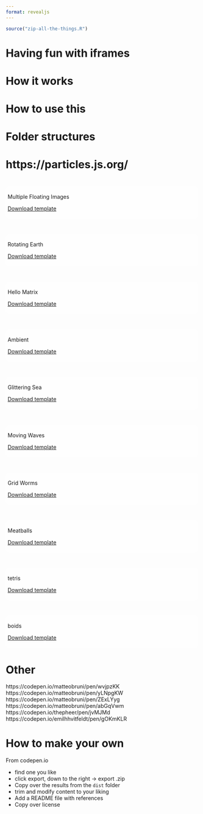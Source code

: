 ```yaml
---
format: revealjs
---
```


```r
source("zip-all-the-things.R")
```

# Having fun with iframes

# How it works

# How to use this

# Folder structures

# https://particles.js.org/

# {background-iframe="multiple-images/index.html"}

::: {style="background-color: #ffffffbb; border-radius: 10px; padding: 5px;"}
::: r-fit-text
Multiple Floating Images
:::

[Download template](multiple-images.zip)
:::

# {background-iframe="rotating-earth/index.html"}

::: {style="background-color: #ffffffbb; border-radius: 10px; padding: 5px;"}
::: r-fit-text
Rotating Earth
:::

[Download template](rotating-earth.zip)
:::

# {background-iframe="hello-matrix/index.html"}

::: {style="background-color: #ffffffbb; border-radius: 10px; padding: 5px;"}
::: r-fit-text
Hello Matrix
:::

[Download template](hello-matrix.zip)
:::

# {background-iframe="ambient/index.html"}

::: {style="background-color: #ffffff33; border-radius: 10px; padding: 5px;"}
::: r-fit-text
Ambient
:::
[Download template](ambient.zip)
:::

# {background-iframe="glittering-sea/index.html"}

::: {style="background-color: #ffffffbb; border-radius: 10px; padding: 5px;"}
::: r-fit-text
Glittering Sea
:::

[Download template](glittering-sea.zip)
:::

# {background-iframe="moving-waves/index.html"}

::: {style="background-color: #ffffffbb; border-radius: 10px; padding: 5px;"}
::: r-fit-text
Moving Waves
:::

[Download template](moving-waves.zip)
:::

# {background-iframe="grid-worms/index.html"}

::: {style="background-color: #ffffffbb; border-radius: 10px; padding: 5px;"}
::: r-fit-text
Grid Worms
:::

[Download template](grid-worms.zip)
:::

# {background-iframe="meatballs/index.html"}

::: {style="background-color: #ffffffbb; border-radius: 10px; padding: 5px;"}
::: r-fit-text
Meatballs
:::

[Download template](meatballs.zip)
:::

# {background-iframe="tetris/index.html"}

::: {style="background-color: #ffffffbb; border-radius: 10px; padding: 5px;"}
::: r-fit-text
tetris
:::

[Download template](tetris.zip)
:::

# {background-iframe="boids/index.html"}

::: {style="background-color: #ffffffbb; border-radius: 10px; padding: 5px;"}
::: r-fit-text
boids
:::

[Download template](boids.zip)
:::

# Other

https://codepen.io/matteobruni/pen/wvjpzKK
https://codepen.io/matteobruni/pen/yLNpgKW
https://codepen.io/matteobruni/pen/ZExLYyg
https://codepen.io/matteobruni/pen/abGqVwm
https://codepen.io/thepheer/pen/jvMJMd
https://codepen.io/emilhhvitfeldt/pen/gOKmKLR

# How to make your own

From codepen.io

- find one you like
- click export, down to the right -> export .zip
- Copy over the results from the `dist` folder
- trim and modify content to your liking
- Add a README file with references
- Copy over license
